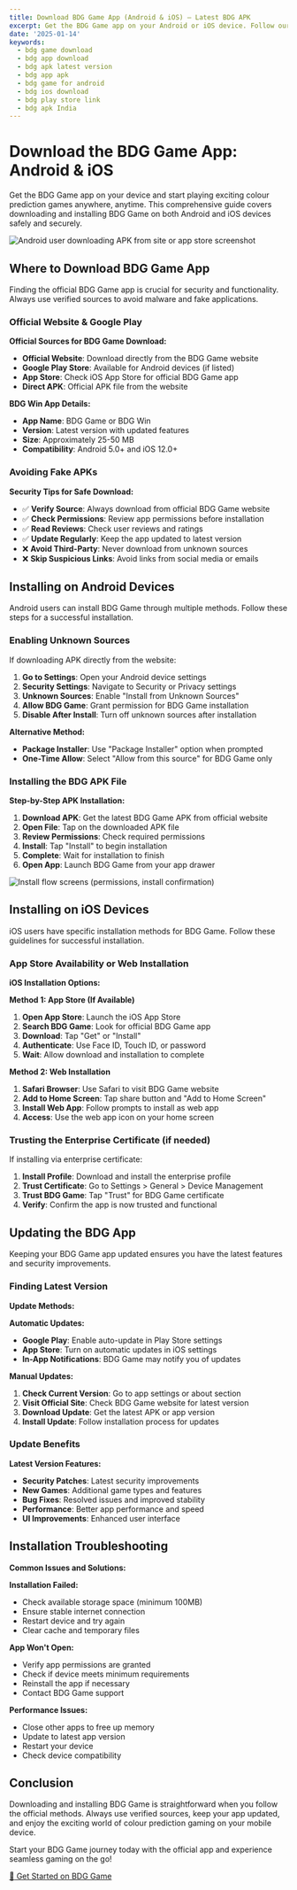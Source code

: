 ```yaml
---
title: Download BDG Game App (Android & iOS) – Latest BDG APK
excerpt: Get the BDG Game app on your Android or iOS device. Follow our download and installation guide to start playing the BDG color prediction game instantly.
date: '2025-01-14'
keywords:
  - bdg game download
  - bdg app download
  - bdg apk latest version
  - bdg app apk
  - bdg game for android
  - bdg ios download
  - bdg play store link
  - bdg apk India
---
```


# Download the BDG Game App: Android & iOS

Get the BDG Game app on your device and start playing exciting colour prediction games anywhere, anytime. This comprehensive guide covers downloading and installing BDG Game on both Android and iOS devices safely and securely.

![Android user downloading APK from site or app store screenshot](/placeholder-android-download.jpg)

## Where to Download BDG Game App

Finding the official BDG Game app is crucial for security and functionality. Always use verified sources to avoid malware and fake applications.

### Official Website & Google Play

**Official Sources for BDG Game Download:**

- **Official Website**: Download directly from the BDG Game website
- **Google Play Store**: Available for Android devices (if listed)
- **App Store**: Check iOS App Store for official BDG Game app
- **Direct APK**: Official APK file from the website

**BDG Win App Details:**
- **App Name**: BDG Game or BDG Win
- **Version**: Latest version with updated features
- **Size**: Approximately 25-50 MB
- **Compatibility**: Android 5.0+ and iOS 12.0+

### Avoiding Fake APKs

**Security Tips for Safe Download:**

- ✅ **Verify Source**: Always download from official BDG Game website
- ✅ **Check Permissions**: Review app permissions before installation
- ✅ **Read Reviews**: Check user reviews and ratings
- ✅ **Update Regularly**: Keep the app updated to latest version
- ❌ **Avoid Third-Party**: Never download from unknown sources
- ❌ **Skip Suspicious Links**: Avoid links from social media or emails

## Installing on Android Devices

Android users can install BDG Game through multiple methods. Follow these steps for a successful installation.

### Enabling Unknown Sources

If downloading APK directly from the website:

1. **Go to Settings**: Open your Android device settings
2. **Security Settings**: Navigate to Security or Privacy settings
3. **Unknown Sources**: Enable "Install from Unknown Sources"
4. **Allow BDG Game**: Grant permission for BDG Game installation
5. **Disable After Install**: Turn off unknown sources after installation

**Alternative Method:**
- **Package Installer**: Use "Package Installer" option when prompted
- **One-Time Allow**: Select "Allow from this source" for BDG Game only

### Installing the BDG APK File

**Step-by-Step APK Installation:**

1. **Download APK**: Get the latest BDG Game APK from official website
2. **Open File**: Tap on the downloaded APK file
3. **Review Permissions**: Check required permissions
4. **Install**: Tap "Install" to begin installation
5. **Complete**: Wait for installation to finish
6. **Open App**: Launch BDG Game from your app drawer

![Install flow screens (permissions, install confirmation)](/placeholder-install-flow.jpg)

## Installing on iOS Devices

iOS users have specific installation methods for BDG Game. Follow these guidelines for successful installation.

### App Store Availability or Web Installation

**iOS Installation Options:**

**Method 1: App Store (If Available)**
1. **Open App Store**: Launch the iOS App Store
2. **Search BDG Game**: Look for official BDG Game app
3. **Download**: Tap "Get" or "Install"
4. **Authenticate**: Use Face ID, Touch ID, or password
5. **Wait**: Allow download and installation to complete

**Method 2: Web Installation**
1. **Safari Browser**: Use Safari to visit BDG Game website
2. **Add to Home Screen**: Tap share button and "Add to Home Screen"
3. **Install Web App**: Follow prompts to install as web app
4. **Access**: Use the web app icon on your home screen

### Trusting the Enterprise Certificate (if needed)

If installing via enterprise certificate:

1. **Install Profile**: Download and install the enterprise profile
2. **Trust Certificate**: Go to Settings > General > Device Management
3. **Trust BDG Game**: Tap "Trust" for BDG Game certificate
4. **Verify**: Confirm the app is now trusted and functional

## Updating the BDG App

Keeping your BDG Game app updated ensures you have the latest features and security improvements.

### Finding Latest Version

**Update Methods:**

**Automatic Updates:**
- **Google Play**: Enable auto-update in Play Store settings
- **App Store**: Turn on automatic updates in iOS settings
- **In-App Notifications**: BDG Game may notify you of updates

**Manual Updates:**
1. **Check Current Version**: Go to app settings or about section
2. **Visit Official Site**: Check BDG Game website for latest version
3. **Download Update**: Get the latest APK or app version
4. **Install Update**: Follow installation process for updates

### Update Benefits

**Latest Version Features:**
- **Security Patches**: Latest security improvements
- **New Games**: Additional game types and features
- **Bug Fixes**: Resolved issues and improved stability
- **Performance**: Better app performance and speed
- **UI Improvements**: Enhanced user interface

## Installation Troubleshooting

**Common Issues and Solutions:**

**Installation Failed:**
- Check available storage space (minimum 100MB)
- Ensure stable internet connection
- Restart device and try again
- Clear cache and temporary files

**App Won't Open:**
- Verify app permissions are granted
- Check if device meets minimum requirements
- Reinstall the app if necessary
- Contact BDG Game support

**Performance Issues:**
- Close other apps to free up memory
- Update to latest app version
- Restart your device
- Check device compatibility

## Conclusion

Downloading and installing BDG Game is straightforward when you follow the official methods. Always use verified sources, keep your app updated, and enjoy the exciting world of colour prediction gaming on your mobile device.

Start your BDG Game journey today with the official app and experience seamless gaming on the go!

<div className="mt-8 text-center">
  <a 
    href="https://bdgwina.co/#/register?invitationCode=3422740317" 
    target="_blank" 
    rel="nofollow noopener"
    className="inline-flex items-center justify-center px-8 py-4 bg-gradient-to-r from-gold-500 to-gold-600 hover:from-gold-600 hover:to-gold-700 text-white font-bold rounded-lg shadow-lg transform hover:scale-105 transition-all duration-300"
    style={{
      background: 'linear-gradient(135deg, #D4AF37 0%, #F59E0B 50%, #D4AF37 100%)',
      backgroundSize: '200% 100%',
      animation: 'shimmer 2s infinite',
      boxShadow: '0 6px 20px rgba(212, 175, 55, 0.4)'
    }}
  >
    <span className="mr-2">🎁</span>
    Get Started on BDG Game
  </a>
</div>
